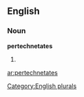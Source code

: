 
==English==

===Noun===
'''pertechnetates'''

# {{plural of|[[pertechnetate]]}}

[[Category:English plurals]]

[[ar:pertechnetates]]